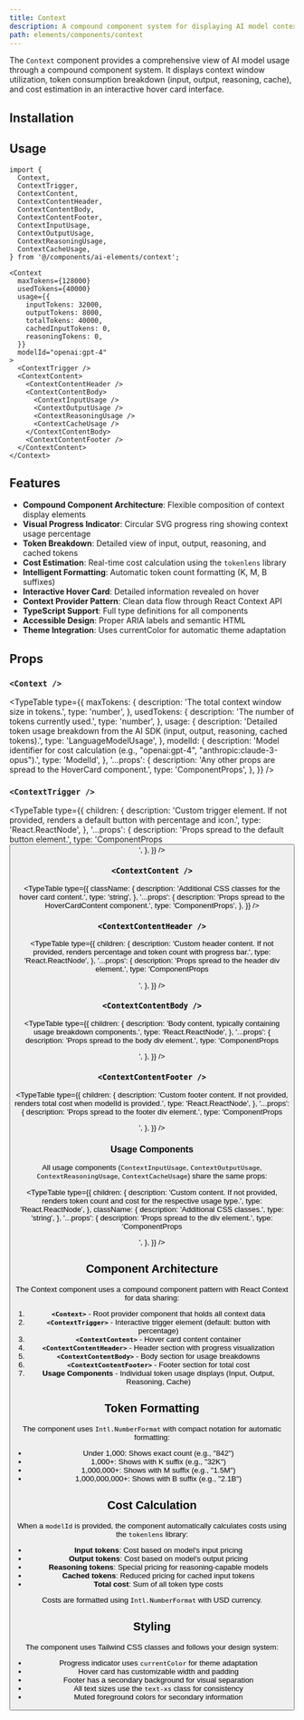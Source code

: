 ```yaml
---
title: Context
description: A compound component system for displaying AI model context window usage, token consumption, and cost estimation.
path: elements/components/context
---
```


The `Context` component provides a comprehensive view of AI model usage through a compound component system. It displays context window utilization, token consumption breakdown (input, output, reasoning, cache), and cost estimation in an interactive hover card interface.

<Preview path="context" />

## Installation

<ElementsInstaller path="context" />

## Usage

```tsx
import {
  Context,
  ContextTrigger,
  ContextContent,
  ContextContentHeader,
  ContextContentBody,
  ContextContentFooter,
  ContextInputUsage,
  ContextOutputUsage,
  ContextReasoningUsage,
  ContextCacheUsage,
} from '@/components/ai-elements/context';
```

```tsx
<Context
  maxTokens={128000}
  usedTokens={40000}
  usage={{
    inputTokens: 32000,
    outputTokens: 8000,
    totalTokens: 40000,
    cachedInputTokens: 0,
    reasoningTokens: 0,
  }}
  modelId="openai:gpt-4"
>
  <ContextTrigger />
  <ContextContent>
    <ContextContentHeader />
    <ContextContentBody>
      <ContextInputUsage />
      <ContextOutputUsage />
      <ContextReasoningUsage />
      <ContextCacheUsage />
    </ContextContentBody>
    <ContextContentFooter />
  </ContextContent>
</Context>
```

## Features

- **Compound Component Architecture**: Flexible composition of context display elements
- **Visual Progress Indicator**: Circular SVG progress ring showing context usage percentage
- **Token Breakdown**: Detailed view of input, output, reasoning, and cached tokens
- **Cost Estimation**: Real-time cost calculation using the `tokenlens` library
- **Intelligent Formatting**: Automatic token count formatting (K, M, B suffixes)
- **Interactive Hover Card**: Detailed information revealed on hover
- **Context Provider Pattern**: Clean data flow through React Context API
- **TypeScript Support**: Full type definitions for all components
- **Accessible Design**: Proper ARIA labels and semantic HTML
- **Theme Integration**: Uses currentColor for automatic theme adaptation

## Props

### `<Context />`

<TypeTable
  type={{
    maxTokens: {
      description: 'The total context window size in tokens.',
      type: 'number',
    },
    usedTokens: {
      description: 'The number of tokens currently used.',
      type: 'number',
    },
    usage: {
      description: 'Detailed token usage breakdown from the AI SDK (input, output, reasoning, cached tokens).',
      type: 'LanguageModelUsage',
    },
    modelId: {
      description: 'Model identifier for cost calculation (e.g., "openai:gpt-4", "anthropic:claude-3-opus").',
      type: 'ModelId',
    },
    '...props': {
      description: 'Any other props are spread to the HoverCard component.',
      type: 'ComponentProps<HoverCard>',
    },
  }}
/>

### `<ContextTrigger />`

<TypeTable
  type={{
    children: {
      description: 'Custom trigger element. If not provided, renders a default button with percentage and icon.',
      type: 'React.ReactNode',
    },
    '...props': {
      description: 'Props spread to the default button element.',
      type: 'ComponentProps<Button>',
    },
  }}
/>

### `<ContextContent />`

<TypeTable
  type={{
    className: {
      description: 'Additional CSS classes for the hover card content.',
      type: 'string',
    },
    '...props': {
      description: 'Props spread to the HoverCardContent component.',
      type: 'ComponentProps<HoverCardContent>',
    },
  }}
/>

### `<ContextContentHeader />`

<TypeTable
  type={{
    children: {
      description: 'Custom header content. If not provided, renders percentage and token count with progress bar.',
      type: 'React.ReactNode',
    },
    '...props': {
      description: 'Props spread to the header div element.',
      type: 'ComponentProps<div>',
    },
  }}
/>

### `<ContextContentBody />`

<TypeTable
  type={{
    children: {
      description: 'Body content, typically containing usage breakdown components.',
      type: 'React.ReactNode',
    },
    '...props': {
      description: 'Props spread to the body div element.',
      type: 'ComponentProps<div>',
    },
  }}
/>

### `<ContextContentFooter />`

<TypeTable
  type={{
    children: {
      description: 'Custom footer content. If not provided, renders total cost when modelId is provided.',
      type: 'React.ReactNode',
    },
    '...props': {
      description: 'Props spread to the footer div element.',
      type: 'ComponentProps<div>',
    },
  }}
/>

### Usage Components

All usage components (`ContextInputUsage`, `ContextOutputUsage`, `ContextReasoningUsage`, `ContextCacheUsage`) share the same props:

<TypeTable
  type={{
    children: {
      description: 'Custom content. If not provided, renders token count and cost for the respective usage type.',
      type: 'React.ReactNode',
    },
    className: {
      description: 'Additional CSS classes.',
      type: 'string',
    },
    '...props': {
      description: 'Props spread to the div element.',
      type: 'ComponentProps<div>',
    },
  }}
/>

## Component Architecture

The Context component uses a compound component pattern with React Context for data sharing:

1. **`<Context>`** - Root provider component that holds all context data
2. **`<ContextTrigger>`** - Interactive trigger element (default: button with percentage)
3. **`<ContextContent>`** - Hover card content container
4. **`<ContextContentHeader>`** - Header section with progress visualization
5. **`<ContextContentBody>`** - Body section for usage breakdowns
6. **`<ContextContentFooter>`** - Footer section for total cost
7. **Usage Components** - Individual token usage displays (Input, Output, Reasoning, Cache)

## Token Formatting

The component uses `Intl.NumberFormat` with compact notation for automatic formatting:

- Under 1,000: Shows exact count (e.g., "842")
- 1,000+: Shows with K suffix (e.g., "32K")
- 1,000,000+: Shows with M suffix (e.g., "1.5M")
- 1,000,000,000+: Shows with B suffix (e.g., "2.1B")

## Cost Calculation

When a `modelId` is provided, the component automatically calculates costs using the `tokenlens` library:

- **Input tokens**: Cost based on model's input pricing
- **Output tokens**: Cost based on model's output pricing
- **Reasoning tokens**: Special pricing for reasoning-capable models
- **Cached tokens**: Reduced pricing for cached input tokens
- **Total cost**: Sum of all token type costs

Costs are formatted using `Intl.NumberFormat` with USD currency.

## Styling

The component uses Tailwind CSS classes and follows your design system:

- Progress indicator uses `currentColor` for theme adaptation
- Hover card has customizable width and padding
- Footer has a secondary background for visual separation
- All text sizes use the `text-xs` class for consistency
- Muted foreground colors for secondary information